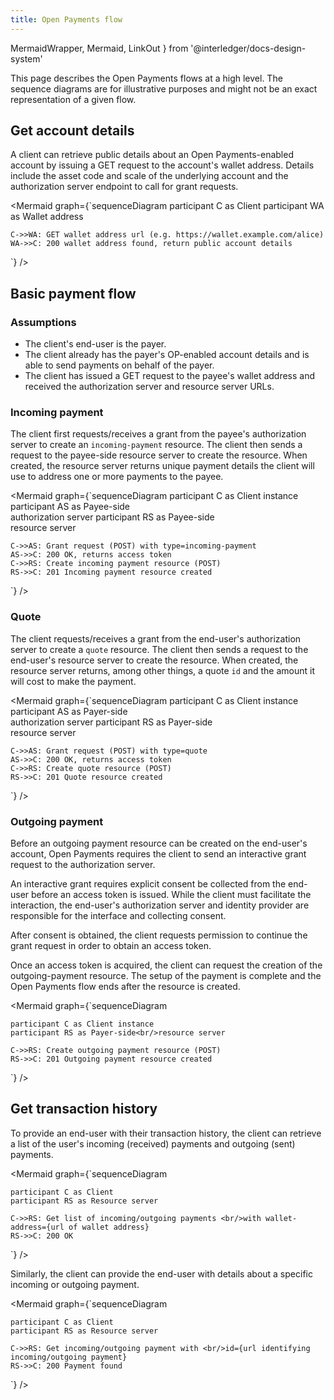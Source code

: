 ```yaml
---
title: Open Payments flow
---
```


  MermaidWrapper,
  Mermaid,
  LinkOut
} from '@interledger/docs-design-system'

This page describes the Open Payments flows at a high level. The sequence diagrams are for illustrative purposes and might not be an exact representation of a given flow.

## Get account details

A client can retrieve public details about an Open Payments-enabled account by issuing a <LinkOut href='/apis/wallet-address-server/operations/get-wallet-address/'>GET request</LinkOut> to the account's wallet address. Details include the asset code and scale of the underlying account and the authorization server endpoint to call for grant requests.

<MermaidWrapper client:load>

<Mermaid
  graph={`sequenceDiagram
    participant C as Client
    participant WA as Wallet address

    C->>WA: GET wallet address url (e.g. https://wallet.example.com/alice)
    WA->>C: 200 wallet address found, return public account details

`}
/>

</MermaidWrapper>

## Basic payment flow

### Assumptions

- The client's end-user is the payer.
- The client already has the payer's OP-enabled account details and is able to send payments on behalf of the payer.
- The client has issued a GET request to the payee's wallet address and received the authorization server and resource server URLs.

### Incoming payment

The client first <LinkOut href='/apis/auth-server/operations/post-request'>requests/receives a grant</LinkOut> from the payee's authorization server to create an `incoming-payment` resource. The client then sends a request to the payee-side resource server to <LinkOut href='/apis/resource-server/operations/create-incoming-payment/'>create the resource</LinkOut>. When created, the resource server returns unique payment details the client will use to address one or more payments to the payee.

<MermaidWrapper client:load>

<Mermaid
  graph={`sequenceDiagram
    participant C as Client instance
    participant AS as Payee-side<br/>authorization server
    participant RS as Payee-side<br/>resource server

    C->>AS: Grant request (POST) with type=incoming-payment
    AS->>C: 200 OK, returns access token
    C->>RS: Create incoming payment resource (POST)
    RS->>C: 201 Incoming payment resource created

`}
/>

</MermaidWrapper>

### Quote

The client <LinkOut href='/apis/auth-server/operations/post-request'>requests/receives a grant</LinkOut> from the end-user's authorization server to create a `quote` resource. The client then sends a request to the end-user's resource server to <LinkOut href='/apis/resource-server/operations/create-quote'>create the resource</LinkOut>. When created, the resource server returns, among other things, a quote `id` and the amount it will cost to make the payment.

<MermaidWrapper client:load>

<Mermaid
  graph={`sequenceDiagram
    participant C as Client instance
    participant AS as Payer-side<br/>authorization server
    participant RS as Payer-side<br/>resource server

    C->>AS: Grant request (POST) with type=quote
    AS->>C: 200 OK, returns access token
    C->>RS: Create quote resource (POST)
    RS->>C: 201 Quote resource created

`}
/>

</MermaidWrapper>

### Outgoing payment

Before an outgoing payment resource can be created on the end-user's account, Open Payments requires the client to send an <LinkOut href='/apis/auth-server/operations/post-request'>interactive grant request</LinkOut> to the authorization server.

An interactive grant requires explicit consent be collected from the end-user before an access token is issued. While the client must facilitate the interaction, the end-user's authorization server and identity provider are responsible for the interface and collecting consent.

After consent is obtained, the client requests permission to <LinkOut href='/apis/auth-server/operations/post-continue'>continue the grant request</LinkOut> in order to obtain an access token.

<Interactive />

Once an access token is acquired, the client can request the creation of the <LinkOut href='/apis/resource-server/operations/create-outgoing-payment'>outgoing-payment resource</LinkOut>. The setup of the payment is complete and the Open Payments flow ends after the resource is created.

<MermaidWrapper client:load>

<Mermaid
  graph={`sequenceDiagram

    participant C as Client instance
    participant RS as Payer-side<br/>resource server

    C->>RS: Create outgoing payment resource (POST)
    RS->>C: 201 Outgoing payment resource created

`}
/>

</MermaidWrapper>

## Get transaction history

To provide an end-user with their transaction history, the client can retrieve a list of the user's <LinkOut href='/apis/resource-server/operations/list-incoming-payments/'>incoming (received) payments</LinkOut> and <LinkOut href='/apis/resource-server/operations/list-outgoing-payments/'>outgoing (sent) payments</LinkOut>.

<MermaidWrapper client:load>

<Mermaid
  graph={`sequenceDiagram

    participant C as Client
    participant RS as Resource server

    C->>RS: Get list of incoming/outgoing payments <br/>with wallet-address={url of wallet address}
    RS->>C: 200 OK

`}
/>

</MermaidWrapper>

Similarly, the client can provide the end-user with details about a specific <LinkOut href='/apis/resource-server/operations/get-incoming-payment'>incoming</LinkOut> or <LinkOut href='/apis/resource-server/operations/get-outgoing-payment'>outgoing</LinkOut> payment.

<MermaidWrapper client:load>

<Mermaid
  graph={`sequenceDiagram

    participant C as Client
    participant RS as Resource server

    C->>RS: Get incoming/outgoing payment with <br/>id={url identifying incoming/outgoing payment}
    RS->>C: 200 Payment found

`}
/>

</MermaidWrapper>
